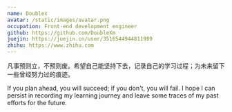 ```yaml
---
name: Doublex
avatar: /static/images/avatar.png
occupation: Front-end development engineer
github: https://github.com/DoubleXm
juejin: https://juejin.cn/user/3516544944811989
zhihu: https://www.zhihu.com
---
```


凡事预则立，不预则废。希望自己能坚持下去，记录自己的学习过程；为未来留下一些曾经努力过的痕迹。

If you plan ahead, you will succeed; if you don't, you will fail. I hope I can persist in recording my learning journey and leave some traces of my past efforts for the future.
